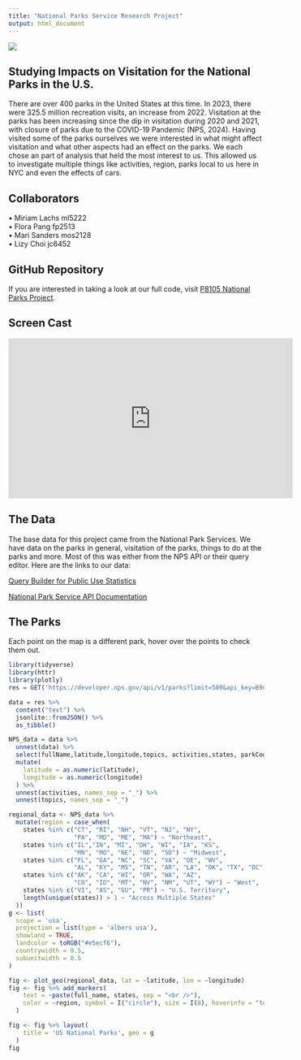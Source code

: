 ```yaml
---
title: "National Parks Service Research Project"
output: html_document
---
```



![](images/logo_NPS_0.png)


## Studying Impacts on Visitation for the National Parks in the U.S.

There are over 400 parks in the United States at this time. In 2023, there were 325.5 million recreation visits, an increase from 2022. Visitation at the parks has been increasing since the dip in visitation during 2020 and 2021, with closure of parks due to the COVID-19 Pandemic (NPS, 2024). Having visited some of the parks ourselves we were interested in what might affect visitation and what other aspects had an effect on the parks. We each chose an part of analysis that held the most interest to us. This allowed us to investigate multiple things like activities, region,  parks local to us here in NYC and even the effects of cars. 

## Collaborators 

 •	Miriam Lachs ml5222
  <br /> •	Flora Pang fp2513
  <br /> •	Mari Sanders mos2128
  <br /> •	Lizy Choi jc6452
  
## GitHub Repository 

If you are interested in taking a look at our full code, visit [P8105 National Parks Project](https://github.com/mlachs/P8105_NPS_Final.git). 

## Screen Cast

<iframe width="560" height="315" src="https://www.youtube.com/embed/3Xic_JNRoy8?si=c5aao9Plibany6Sk" title="YouTube video player" frameborder="0" allow="accelerometer; autoplay; clipboard-write; encrypted-media; gyroscope; picture-in-picture; web-share" referrerpolicy="strict-origin-when-cross-origin" allowfullscreen></iframe>

## The Data

The base data for this project came from the National Park Services. We have data on the parks in general, visitation of the parks, things to do at the parks and more. Most of this was either from the NPS API or their query editor. Here are the links to our data: 

[Query Builder for Public Use Statistics](https://irma.nps.gov/Stats/SSRSReports/National%20Reports/Query%20Builder%20for%20Public%20Use%20Statistics%20(1979%20-%20Last%20Calendar%20Year))

[National Park Service API Documentation](https://www.nps.gov/subjects/developer/api-documentation.htm)

## The Parks

Each point on the map is a different park, hover over the points to check them out.


```r
library(tidyverse)
library(httr)
library(plotly)
res = GET('https://developer.nps.gov/api/v1/parks?limit=500&api_key=B9nDpbkbrb3kSOjz6kXSxMJ3d6MSpUvt1QqYdeyn')

data = res %>% 
  content("text") %>% 
  jsonlite::fromJSON() %>% 
  as_tibble()

NPS_data = data %>% 
  unnest(data) %>% 
  select(fullName,latitude,longitude,topics, activities,states, parkCode) %>%  janitor::clean_names() %>% 
  mutate(
    latitude = as.numeric(latitude), 
    longitude = as.numeric(longitude)
  ) %>% 
  unnest(activities, names_sep = "_") %>% 
  unnest(topics, names_sep = "_")
```

```r
regional_data <- NPS_data %>% 
  mutate(region = case_when(
    states %in% c("CT", "RI", "NH", "VT", "NJ", "NY", 
                  "PA", "MD", "ME", "MA") ~ "Northeast", 
    states %in% c("IL","IN", "MI", "OH", "WI", "IA", "KS", 
                  "MN", "MO", "NE", "ND", "SD") ~ "Midwest", 
    states %in% c("FL", "GA", "NC", "SC", "VA", "DE", "WV", 
                  "AL", "KY", "MS", "TN", "AR", "LA", "OK", "TX", "DC") ~ "South", 
    states %in% c("AK", "CA", "HI", "OR", "WA", "AZ", 
                  "CO", "ID", "MT", "NV", "NM", "UT", "WY") ~ "West",
    states %in% c("VI", "AS", "GU", "PR") ~ "U.S. Territory", 
    length(unique(states)) > 1 ~ "Across Multiple States"
  )) 
g <- list(
  scope = 'usa',
  projection = list(type = 'albers usa'),
  showland = TRUE,
  landcolor = toRGB("#e5ecf6"),
  countrywidth = 0.5,
  subunitwidth = 0.5
)

fig <- plot_geo(regional_data, lat = ~latitude, lon = ~longitude)
fig <- fig %>% add_markers(
    text = ~paste(full_name, states, sep = "<br />"),
    color = ~region, symbol = I("circle"), size = I(8), hoverinfo = "text"
  )

fig <- fig %>% layout(
    title = 'US National Parks', geo = g
  )
fig
```

